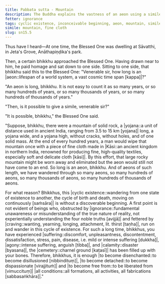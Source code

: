 ```yaml
---
title: Pabbata sutta - Mountain
description: The Buddha explains the vastness of an aeon using a simile of wiping a mountain with a piece of fine cloth.
fetter: ignorance
tags: cyclic existence, inconceivable beginning, aeon, mountain, simile, ignorance, craving, disenchantment, detachment, liberation, sn, sn12-21, sn15
simile: mountain, fine cloth
slug: sn15.5
---
```


Thus have I heard—At one time, the Blessed One was dwelling at Sāvatthi, in Jeta's Grove, Anāthapiṇḍika's park.

Then, a certain bhikkhu approached the Blessed One. Having drawn near to him, he paid homage and sat down to one side. Sitting to one side, that bhikkhu said this to the Blessed One: "Venerable sir, how long is an |aeon::lifespan of a world system, a vast cosmic time span [kappa]|?"

"An aeon is long, bhikkhu. It is not easy to count it as so many years, or so many hundreds of years, or so many thousands of years, or so many hundreds of thousands of years."

"Then, is it possible to give a simile, venerable sir?"

"It is possible, bhikkhu," the Blessed One said.

"Suppose, bhikkhu, there were a mountain of solid rock, a |yojana::a unit of distance used in ancient India, ranging from 3.5 to 15 km [yojana]| long, a yojana wide, and a yojana high, without cracks, without holes, and of one solid mass. At the end of every hundred years, a man would wipe that mountain once with a piece of fine cloth made in |Kāsi::an ancient kingdom in northern India, renowned for producing fine, high-quality textiles, especially soft and delicate cloth [kāsi]|. By this effort, that large rocky mountain might be worn away and eliminated but the aeon would still not have come to an end. So long is an aeon, bhikkhu. And of aeons of such length, we have wandered through so many aeons, so many hundreds of aeons, so many thousands of aeons, so many hundreds of thousands of aeons.

For what reason? Bhikkhus, this |cyclic existence::wandering from one state of existence to another, the cycle of birth and death, moving on continuously [saṁsāra]| is without a discoverable beginning. A first point is not evident of beings who, obstructed by |ignorance::fundamental unawareness or misunderstanding of the true nature of reality, not experientially understanding the four noble truths [avijjā]| and fettered by |craving::wanting, yearning, longing, attachment, lit. thirst [taṇha]|, run on and wander in this cycle of existence. For such a long time, bhikkhus, you have experienced |suffering::discomfort, unpleasantness, discontentment, dissatisfaction, stress, pain, disease, i.e. mild or intense suffering [dukkha]|, |agony::intense suffering, anguish [tibba]|, and |calamity::disaster [byasana]|, the |cemetery::charnel ground [kaṭasī]| has been filled up with your bones. Therefore, bhikkhus, it is enough |to become disenchanted::to become disillusioned [nibbindituṃ]|, |to become detached::to become dispassionate [virajjituṁ]| and |to become free from::to be liberated from [vimuccituṃ]| |all conditions::all formations, all activities, all fabrications [sabbasaṅkhāra]|."